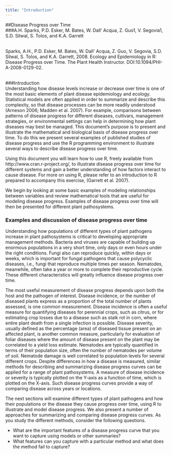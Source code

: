 ```yaml
---
title: "Introduction"
---
```



##Disease Progress over Time  
###A.H. Sparks, P.D. Esker, M. Bates, W. Dall' Acqua, Z. Guo1, V. Segovia1, S.D. Silwal, S. Tolos, and K.A. Garrett  
\  

Sparks, A.H., P.D. Esker, M. Bates, W. Dall' Acqua, Z. Guo, V. Segovia, S.D. Silwal, S. Tolos, and K.A. Garrett, 2008. Ecology and Epidemiology in R: Disease Progress over Time. The Plant Health Instructor. DOI:10.1094/PHI-A-2008-0129-02.   
\  


###Introduction  
Understanding how disease levels increase or decrease over time is one of the most basic elements of plant disease epidemiology and ecology. Statistical models are often applied in order to summarize and describe this complexity, so that disease processes can be more readily understood (Arneson 2006; Madden et al. 2007). For example, comparisons between patterns of disease progress for different diseases, cultivars, management strategies, or environmental settings can help in determining how plant diseases may best be managed. This document's purpose is to present and illustrate the mathematical and biological basis of disease progress over time. To do this we present several examples of published studies of disease progress and use the R programming environment to illustrate several ways to describe disease progress over time.  

Using this document you will learn how to use R, freely available from http://www.cran.r-project.org/, to illustrate disease progress over time for different systems and gain a better understanding of how factors interact to cause disease. For more on using R, please refer to an introduction to R prepared to accompany this exercise, (Garrett et al. 2007).  

We begin by looking at some basic examples of modeling relationships between variables and review mathematical tools that are useful for modeling disease progress. Examples of disease progress over time will then be presented for different plant pathosystems.  

### Examples and discussion of disease progress over time  
Understanding how populations of different types of plant pathogens increase in plant pathosystems is critical to developing appropriate management methods. Bacteria and viruses are capable of building up enormous populations in a very short time, only days or even hours under the right conditions. Fungi also can reproduce quickly, within days or weeks, which is important for fungal pathogens that cause polycyclic diseases, i.e., fungi that reproduce multiple times per season. Nematodes, meanwhile, often take a year or more to complete their reproductive cycle. These different characteristics will greatly influence disease progress over time.  

The most useful measurement of disease progress depends upon both the host and the pathogen of interest. Disease incidence, or the number of diseased plants express as a proportion of the total number of plants assessed, is one common measurement. Disease incidence is often a useful measure for quantifying diseases for perennial crops, such as citrus, or for estimating crop losses due to a disease such as stalk rot in corn, where entire plant death from a single infection is possible. Disease severity, usually defined as the percentage (area) of diseased tissue present on an affected plant, is another common measure, particularly for evaluation of foliar diseases where the amount of disease present on the plant may be correlated to a yield loss estimate. Nematodes are typically quantified in terms of their population size, often the number of nematodes per volume of soil. Nematode damage is well correlated to population levels for several different crops. Despite differences in how a disease is measured, similar methods for describing and summarizing disease progress curves can be applied for a range of plant pathosystems. A measure of disease incidence or severity is typically plotted on the Y-axis as a function of time, which is plotted on the X-axis. Such disease progress curves provide a way of comparing disease across years or locations.  

The next sections will examine different types of plant pathogens and how their populations or the disease they cause progress over time, using R to illustrate and model disease progress. We also present a number of approaches for summarizing and comparing disease progress curves. As you study the different methods, consider the following questions.  

+ What are the important features of a disease progress curve that you want to capture using models or other summaries?  
+ What features can you capture with a particular method and what does the method fail to capture?





